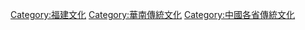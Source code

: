 [[Category:福建文化|Category:福建文化]]
[[Category:華南傳統文化|Category:華南傳統文化]]
[[Category:中國各省傳統文化|Category:中國各省傳統文化]]